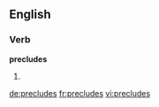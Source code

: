 ==English==

===Verb===
'''precludes'''

# {{third-person singular of|[[preclude]]}}

[[de:precludes]]
[[fr:precludes]]
[[vi:precludes]]